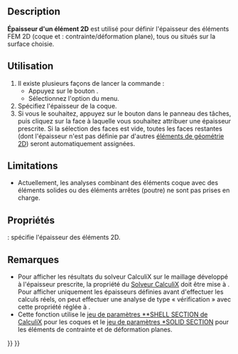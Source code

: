 <languages/>

{{Docnav/fr
|[[FEM_ElementRotation1D/fr|Rotation d'un élément 1D]]
|[[FEM_ElementFluid1D/fr|Section fluide 1D]]
|[[FEM_Workbench/fr|Atelier FEM]]
|IconL=FEM_ElementRotation1D.svg
|IconR=FEM_ElementFluid1D.svg
|IconC=Workbench_FEM.svg
}}

{{GuiCommandContainer
|
{{GuiCommand/fr
|Name=FEM ElementGeometry2D
|Name/fr=FEM Épaisseur d'un élément 2D
|MenuLocation=Modèle → Géométrie de l'élement → Épaisseur d'un élément 2D
|Workbenches=[[FEM_Workbench/fr|FEM]]
|Shortcut={{KEY|C}} {{KEY|S}}
|SeeAlso=[[FEM_tutorial/fr|FEM Tutoriel]]
}}
{{GuiCommandFemInfo/fr
|Solvers=Tous
}}
}}

==Description==

'''Épaisseur d'un élément 2D''' est utilisé pour définir l'épaisseur des éléments FEM 2D (coque et {{Version/fr|1.0}} : contrainte/déformation plane), tous ou situés sur la surface choisie.

<span id="Usage"></span>
==Utilisation==

<div class="mw-translate-fuzzy">
# Il existe plusieurs façons de lancer la commande :
#* Appuyez sur le bouton {{Button|[[Image:FEM_ElementGeometry2D.svg|16px]] [[FEM_ElementGeometry2D/fr|Épaisseur d'un élément 2D]]}}.
#* Sélectionnez l'option {{MenuCommand|Modèle → Géométrie de l'élément → [[Image:FEM_ElementGeometry2D.svg|16px]] Épaisseur d'un élément 2D}} du menu.
# Spécifiez l'épaisseur de la coque.
# Si vous le souhaitez, appuyez sur le bouton {{Button|Ajouter}} dans le panneau des tâches, puis cliquez sur la face à laquelle vous souhaitez attribuer une épaisseur prescrite. Si la sélection des faces est vide, toutes les faces restantes (dont l'épaisseur n'est pas définie par d'autres [[FEM_ElementGeometry2D/fr|éléments de géométrie 2D]]) seront automatiquement assignées.
</div>

==Limitations==

* Actuellement, les analyses combinant des éléments coque avec des éléments solides ou des éléments arrêtes (poutre) ne sont pas prises en charge.

<span id="Properties"></span>
==Propriétés==

{{PropertyData|Thickness}} : spécifie l'épaisseur des éléments 2D.

<span id="Notes"></span>
==Remarques==

* Pour afficher les résultats du solveur CalculiX sur le maillage développé à l'épaisseur prescrite, la propriété {{incode|Beam Shell Result Output 3D}} du [[FEM_SolverCalculixCcxtools/fr|Solveur CalculiX]] doit être mise à {{incode|True}}. Pour afficher uniquement les épaisseurs définies avant d'effectuer les calculs réels, on peut effectuer une analyse de type « vérification » avec cette propriété réglée à {{incode|True}}.
* Cette fonction utilise le [https://web.mit.edu/calculix_v2.7/CalculiX/ccx_2.7/doc/ccx/node238.html jeu de paramètres **SHELL SECTION de CalculiX] pour les coques et le [https://web.mit.edu/calculix_v2.7/CalculiX/ccx_2.7/doc/ccx/node239.html jeu de paramètres *SOLID SECTION] pour les éléments de contrainte et de déformation planes.


{{Docnav/fr
|[[FEM_ElementRotation1D/fr|Rotation d'un élément 1D]]
|[[FEM_ElementFluid1D/fr|Section fluide 1D]]
|[[FEM_Workbench/fr|Atelier FEM]]
|IconL=FEM_ElementRotation1D.svg
|IconR=FEM_ElementFluid1D.svg
|IconC=Workbench_FEM.svg
}}

{{FEM Tools navi{{#translation:}}}}
{{Userdocnavi{{#translation:}}}}